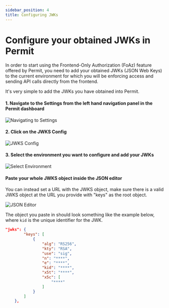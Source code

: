 ```yaml
---
sidebar_position: 4
title: Configuring JWKs
---
```


# Configure your obtained JWKs in Permit

In order to start using the Frontend-Only Authorization (FoAz) feature offered by Permit, you need to add your obtained
JWKs (JSON Web Keys) to the current environment for which you will be enforcing access and sending API calls directly from the frontend.

It's very simple to add the JWKs you have obtained into Permit.

#### 1. Navigate to the Settings from the left hand navigation panel in the Permit dashboard

![Navigating to Settings](/img/foaz/foaz-1.png)

#### 2. Click on the JWKS Config

![JWKS Config](/img/foaz/foaz-2.png)

#### 3. Select the environment you want to configure and add your JWKs

![Select Environment](/img/foaz/foaz-3.png)

#### Paste your whole JWKS object inside the JSON editor
You can instead set a URL with the JWKS object, make sure there is a valid JWKS object at the URL you provide with "keys" as the root object.

![JSON Editor](/img/foaz/foaz-4.png)

The object you paste in should look something like the example below, where `kid` is the unique identifier for the JWK.

```json
"jwks": {
        "keys": [
            {
                "alg": "RS256",
                "kty": "RSA",
                "use": "sig",
                "n": "****",
                "e": "****",
                "kid": "****",
                "x5t": "****",
                "x5c": [
                    "****"
                ]
            }
        ]
    },
```
